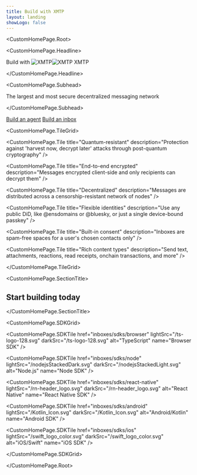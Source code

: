 ```yaml
---
title: Build with XMTP
layout: landing
showLogo: false
---
```



<CustomHomePage.Root>

<CustomHomePage.Headline>

Build with <img src="/x-mark-blue-lightmode.png" alt="XMTP" className="xmtp-logo-light-mode" /><img src="/x-mark-blue-darkmode.png" alt="XMTP" className="xmtp-logo-dark-mode" /> XMTP

</CustomHomePage.Headline>

<CustomHomePage.Subhead>

The largest and most secure decentralized messaging network

</CustomHomePage.Subhead>

<div className="custom-homepage-cta-container">
  <a href="/agents/get-started/build-an-agent" className="custom-homepage-cta-button custom-homepage-cta-button--primary">Build an agent</a>
  <a href="/inboxes/intro/get-started" className="custom-homepage-cta-button custom-homepage-cta-button--secondary">Build an inbox</a>
</div>

<CustomHomePage.TileGrid>

<CustomHomePage.Tile
  title="Quantum-resistant"
  description="Protection against 'harvest now, decrypt later' attacks through post-quantum cryptography"
/>

<CustomHomePage.Tile
  title="End-to-end encrypted"
  description="Messages encrypted client-side and only recipients can decrypt them"
/>

<CustomHomePage.Tile
  title="Decentralized"
  description="Messages are distributed across a censorship-resistant network of nodes"
/>

<CustomHomePage.Tile
  title="Flexible identities"
  description="Use any public DiD, like @ensdomains or @bluesky, or just a single device-bound passkey"
/>

<CustomHomePage.Tile
  title="Built-in consent"
  description="Inboxes are spam-free spaces for a user's chosen contacts only"
/>

<CustomHomePage.Tile
  title="Rich content types"
  description="Send text, attachments, reactions, read receipts, onchain transactions, and more"
/>

</CustomHomePage.TileGrid>

<CustomHomePage.SectionTitle>

<h2 id="start-building">Start building today</h2>

</CustomHomePage.SectionTitle>

<CustomHomePage.SDKGrid>

<CustomHomePage.SDKTile
  href="inboxes/sdks/browser"
  lightSrc="/ts-logo-128.svg"
  darkSrc="/ts-logo-128.svg"
  alt="TypeScript"
  name="Browser SDK"
/>

<CustomHomePage.SDKTile
  href="inboxes/sdks/node"
  lightSrc="/nodejsStackedDark.svg"
  darkSrc="/nodejsStackedLight.svg"
  alt="Node.js"
  name="Node SDK"
/>

<CustomHomePage.SDKTile
  href="inboxes/sdks/react-native"
  lightSrc="/rn-header_logo.svg"
  darkSrc="/rn-header_logo.svg"
  alt="React Native"
  name="React Native SDK"
/>

<CustomHomePage.SDKTile
  href="inboxes/sdks/android"
  lightSrc="/Kotlin_Icon.svg"
  darkSrc="/Kotlin_Icon.svg"
  alt="Android/Kotlin"
  name="Android SDK"
/>

<CustomHomePage.SDKTile
  href="inboxes/sdks/ios"
  lightSrc="/swift_logo_color.svg"
  darkSrc="/swift_logo_color.svg"
  alt="iOS/Swift"
  name="iOS SDK"
/>

</CustomHomePage.SDKGrid>

</CustomHomePage.Root>
